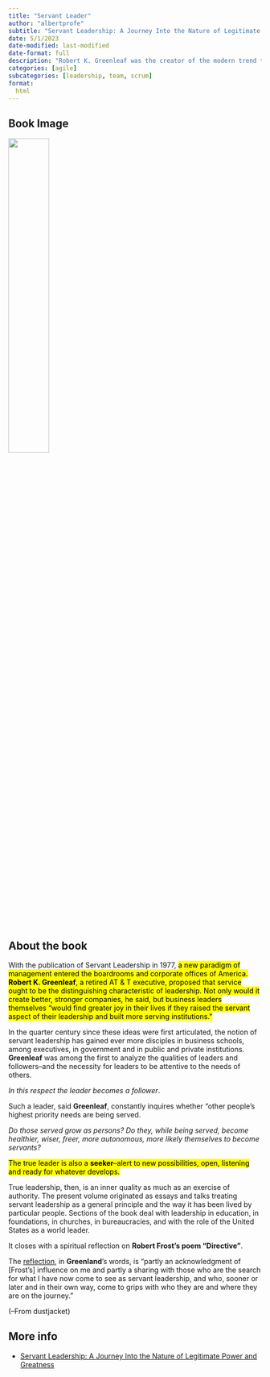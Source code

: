 ```yaml
---
title: "Servant Leader"
author: "albertprofe"
subtitle: "Servant Leadership: A Journey Into the Nature of Legitimate Power and Greatness, 1977, Robert K. Greenleaf"
date: 5/1/2023
date-modified: last-modified
date-format: full
description: "Robert K. Greenleaf was the creator of the modern trend to empower employees; he also coined the term servant-leadership."
categories: [agile]
subcategories: [leadership, team, scrum]
format:
  html
---
```


## Book Image

![](/books/servantleader.png){width="40%"}

## About the book

With the publication of Servant Leadership in 1977, <mark>a new paradigm of management entered the boardrooms and corporate offices of America. **Robert K. Greenleaf**, a retired AT & T executive, proposed that service ought to be the distinguishing characteristic of leadership. Not only would it create better, stronger companies, he said, but business leaders themselves "would find greater joy in their lives if they raised the servant aspect of their leadership and built more serving institutions."</mark>

In the quarter century since these ideas were first articulated, the notion of servant leadership has gained ever more disciples in business schools, among executives, in government and in public and private institutions. **Greenleaf** was among the first to analyze the qualities of leaders and followers--and the necessity for leaders to be attentive to the needs of others.

*In this respect the leader becomes a follower*.

Such a leader, said **Greenleaf**, constantly inquires whether "other people's highest priority needs are being served.

*Do those served grow as persons?
Do they, while being served, become healthier, wiser, freer, more autonomous, more likely themselves to become servants?*

<mark>The true leader is also a **seeker**--alert to new possibilities, open, listening and ready for whatever develops.</mark>

True leadership, then, is an inner quality as much as an exercise of authority. The present volume originated as essays and talks treating servant leadership as a general principle and the way it has been lived by particular people. Sections of the book deal with leadership in education, in foundations, in churches, in bureaucracies, and with the role of the United States as a world leader.

It closes with a spiritual reflection on **Robert Frost's poem "Directive"**.

The [reflection](https://allpoetry.com/poem/13753187-Directive-by-Robert-Frost){.external}, in **Greenland**'s words, is "partly an acknowledgment of [Frost's] influence on me and partly a sharing with those who are the search for what I have now come to see as servant leadership, and who, sooner or later and in their own way, come to grips with who they are and where they are on the journey."

(--From dustjacket)

## More info

- [Servant Leadership: A Journey Into the Nature of Legitimate Power and Greatness](https://books.google.es/books/about/Servant_Leadership.html?id=gOexpCA5JqIC){.external}